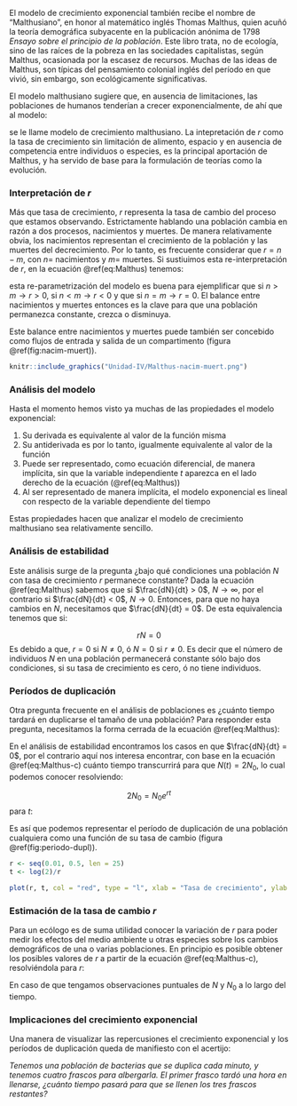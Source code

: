 El modelo de crecimiento exponencial también recibe el nombre de "Malthusiano", en honor al matemático inglés Thomas Malthus, quien acuñó la teoría demográfica subyacente en la publicación anónima de 1798 *Ensayo sobre el principio de la población*. Este libro trata, no de ecología, sino de las raíces de la pobreza en las sociedades capitalistas, según Malthus, ocasionada por la escasez de recursos. Muchas de las ideas de Malthus, son típicas del pensamiento colonial inglés del período en que vivió, sin embargo, son ecológicamente significativas.

El modelo malthusiano sugiere que, en ausencia de limitaciones, las poblaciones de humanos tenderían a crecer exponencialmente, de ahí que al modelo:

\begin{equation}
 \frac{dN}{dt} = rN (\#eq:Malthus)
\end{equation}

se le llame modelo de crecimiento malthusiano. La intepretación de $r$ como la tasa de crecimiento sin limitación de alimento, espacio y en ausencia de competencia entre individuos o especies, es la principal aportación de Malthus, y ha servido de base para la formulación de teorías como la evolución.

### Interpretación de $r$

Más que tasa de crecimiento, $r$ representa la tasa de cambio del proceso que estamos observando. Estrictamente hablando una población cambia en razón a dos procesos, nacimientos y muertes. De manera relativamente obvia, los nacimientos representan el crecimiento de la población y las muertes del decrecimiento. Por lo tanto, es frecuente considerar que $r = n - m$, con $n=$ nacimientos y $m=$ muertes. Si sustiuimos esta re-interpretación de $r$, en la ecuación \@ref(eq:Malthus) tenemos:

\begin{equation}
    \frac{dN}{dt} = (n - m)N = nN - mN
\end{equation}

esta re-parametrización del modelo es buena para ejemplificar que si $n > m \rightarrow r>0$, si $n < m \rightarrow r < 0$ y que si $n = m \rightarrow r = 0$. El balance entre nacimientos y muertes entonces es la clave para que una población permanezca constante, crezca o disminuya.

Este balance entre nacimientos y muertes puede también ser concebido como flujos de entrada y salida de un compartimento (figura \@ref(fig:nacim-muert)).

```r
knitr::include_graphics("Unidad-IV/Malthus-nacim-muert.png")
```

### Análisis del modelo

Hasta el momento hemos visto ya muchas de las propiedades el modelo exponencial:

1. Su derivada es equivalente al valor de la función misma
2. Su antiderivada es por lo tanto, igualmente equivalente al valor de la función
3. Puede ser representado, como ecuación diferencial, de manera implícita, sin que la variable independiente $t$ aparezca en el lado derecho de la ecuación (\@ref(eq:Malthus))
4. Al ser representado de manera implícita, el modelo exponencial es lineal con respecto de la variable dependiente del tiempo

Estas propiedades hacen que analizar el modelo de crecimiento malthusiano sea relativamente sencillo. 

### Análisis de estabilidad

Este análisis surge de la pregunta ¿bajo qué condiciones una población $N$ con tasa de crecimiento $r$ permanece constante? Dada la ecuación \@ref(eq:Malthus) sabemos que si $\frac{dN}{dt} > 0$,  $N \rightarrow \infty$, por el contrario si $\frac{dN}{dt} < 0$, $N \rightarrow 0$. Entonces, para que no haya cambios en $N$, necesitamos que $\frac{dN}{dt} = 0$. De esta equivalencia tenemos que si:

$$rN = 0$$
Es debido a que, $r=0$ si $N \neq 0$, ó $N=0$ si $r \neq 0$. Es decir que el número de individuos $N$ en una población permanecerá constante sólo bajo dos condiciones, si su tasa de crecimiento es cero, ó no tiene individuos.

### Períodos de duplicación

Otra pregunta frecuente en el análisis de poblaciones es ¿cuánto tiempo tardará en duplicarse el tamaño de una población? Para responder esta pregunta, necesitamos la forma cerrada de 
la ecuación \@ref(eq:Malthus):

\begin{equation}
N(t) = N_0 e^{rt} (\#eq:Malthus-c)
\end{equation}

En el análisis de estabilidad encontramos los casos en que $\frac{dN}{dt} = 0$, por el contrario aquí nos interesa encontrar, con base en la ecuación \@ref(eq:Malthus-c) cuánto tiempo transcurrirá para que $N(t) = 2N_0$, lo cual podemos conocer resolviendo:

$$2N_0 = N_0 e^{rt}$$
para $t$:

\begin{align}
e^{rt} &= 2\\ \notag
rt &= \ln 2\\ \notag
t &= \frac{\ln 2}{r}
\end{align}

Es así que podemos representar el período de duplicación de una población cualquiera como una función de su tasa de cambio (figura \@ref(fig:periodo-dupl)).

```r
r <- seq(0.01, 0.5, len = 25)
t <- log(2)/r

plot(r, t, col = "red", type = "l", xlab = "Tasa de crecimiento", ylab = "Período de duplicación")
```

### Estimación de la tasa de cambio $r$

Para un ecólogo es de suma utilidad conocer la variación de $r$ para poder medir los efectos del medio ambiente u otras especies sobre los cambios demográficos de una o varias poblaciones. En principio es posible obtener los posibles valores de $r$ a partir de la ecuación \@ref(eq:Malthus-c), resolviéndola para $r$:

\begin{align}
\frac{N}{N_0} &= e^{rt}\\
\ln \left(\frac{N}{N_0} \right) &= rt\\
r &= \frac{\ln N - \ln N_0}{t}
\end{align}

En caso de que tengamos observaciones puntuales de $N$ y $N_0$ a lo largo del tiempo.

### Implicaciones del crecimiento exponencial

Una manera de visualizar las repercusiones el crecimiento exponencial y los períodos de duplicación queda de manifiesto con el acertijo:

*Tenemos una población de bacterias que se duplica cada minuto, y tenemos cuatro frascos para albergarla. El primer frasco tardó una hora en llenarse, ¿cuánto tiempo pasará para que se llenen los tres frascos restantes?*
